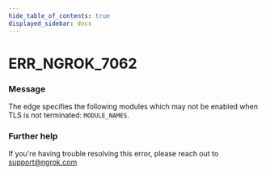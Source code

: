 ```yaml
---
hide_table_of_contents: true
displayed_sidebar: docs
---
```



# ERR_NGROK_7062

### Message

The edge specifies the following modules which may not be enabled when TLS is not terminated: `MODULE_NAMES`.

<ErrorDetails error="err_ngrok_7062" />

### Further help

If you're having trouble resolving this error, please reach out to [support@ngrok.com](mailto:support@ngrok.com?subject=Help%20with%20ERR_NGROK_7062)
